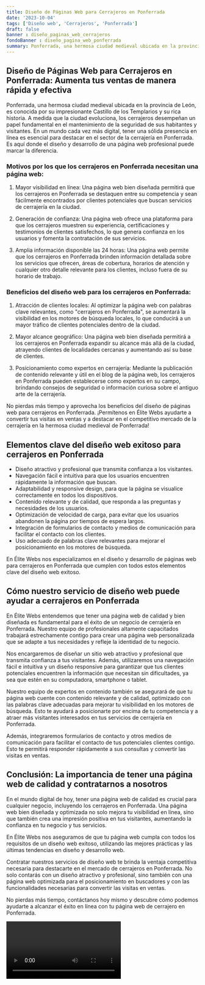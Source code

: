 ```yaml
---
title: Diseño de Páginas Web para Cerrajeros en Ponferrada
date: '2023-10-04'
tags: ['Diseño web', 'Cerrajeros', 'Ponferrada']
draft: false
banner : diseño_paginas_web_cerrajeros
fondoBanner : diseño_pagina_web_ponferrada
summary: Ponferrada, una hermosa ciudad medieval ubicada en la provincia de León, es conocida por su impresionante Castillo de los Templarios y su rica historia. A medida que la ciudad evoluciona, los cerrajeros desempeñan un papel fundamental en el mantenimiento de la seguridad de sus habitantes y visitantes. En un mundo cada vez más digital, tener una sólida presencia en línea es esencial para destacar en el sector de la cerrajería en Ponferrada. Es aquí donde el diseño y desarrollo de una página web profesional puede marcar la diferencia.
---
```


## Diseño de Páginas Web para Cerrajeros en Ponferrada: Aumenta tus ventas de manera rápida y efectiva

Ponferrada, una hermosa ciudad medieval ubicada en la provincia de León, es conocida por su impresionante Castillo de los Templarios y su rica historia. A medida que la ciudad evoluciona, los cerrajeros desempeñan un papel fundamental en el mantenimiento de la seguridad de sus habitantes y visitantes. En un mundo cada vez más digital, tener una sólida presencia en línea es esencial para destacar en el sector de la cerrajería en Ponferrada. Es aquí donde el diseño y desarrollo de una página web profesional puede marcar la diferencia.

### Motivos por los que los cerrajeros en Ponferrada necesitan una página web:

1. Mayor visibilidad en línea: Una página web bien diseñada permitirá que los cerrajeros en Ponferrada se destaquen entre su competencia y sean fácilmente encontrados por clientes potenciales que buscan servicios de cerrajería en la ciudad.

2. Generación de confianza: Una página web ofrece una plataforma para que los cerrajeros muestren su experiencia, certificaciones y testimonios de clientes satisfechos, lo que genera confianza en los usuarios y fomenta la contratación de sus servicios.

3. Amplia información disponible las 24 horas: Una página web permite que los cerrajeros en Ponferrada brinden información detallada sobre los servicios que ofrecen, áreas de cobertura, horarios de atención y cualquier otro detalle relevante para los clientes, incluso fuera de su horario de trabajo.

### Beneficios del diseño web para los cerrajeros en Ponferrada:

1. Atracción de clientes locales: Al optimizar la página web con palabras clave relevantes, como "cerrajeros en Ponferrada", se aumentará la visibilidad en los motores de búsqueda locales, lo que conducirá a un mayor tráfico de clientes potenciales dentro de la ciudad.

2. Mayor alcance geográfico: Una página web bien diseñada permitirá a los cerrajeros en Ponferrada expandir su alcance más allá de la ciudad, atrayendo clientes de localidades cercanas y aumentando así su base de clientes.

3. Posicionamiento como expertos en cerrajería: Mediante la publicación de contenido relevante y útil en el blog de la página web, los cerrajeros en Ponferrada pueden establecerse como expertos en su campo, brindando consejos de seguridad o información curiosa sobre el antiguo arte de la cerrajería.

No pierdas más tiempo y aprovecha los beneficios del diseño de páginas web para cerrajeros en Ponferrada. ¡Permítenos en Élite Webs ayudarte a convertir tus visitas en ventas y a destacar en el competitivo mercado de la cerrajería en la hermosa ciudad medieval de Ponferrada!

<GifSeo />

<Cta />

## Elementos clave del diseño web exitoso para cerrajeros en Ponferrada

- Diseño atractivo y profesional que transmita confianza a los visitantes.
- Navegación fácil e intuitiva para que los usuarios encuentren rápidamente la información que buscan.
- Adaptabilidad y responsive design, para que la página se visualice correctamente en todos los dispositivos.
- Contenido relevante y de calidad, que responda a las preguntas y necesidades de los usuarios.
- Optimización de velocidad de carga, para evitar que los usuarios abandonen la página por tiempos de espera largos.
- Integración de formularios de contacto y medios de comunicación para facilitar el contacto con los clientes.
- Uso adecuado de palabras clave relevantes para mejorar el posicionamiento en los motores de búsqueda.

En Élite Webs nos especializamos en el diseño y desarrollo de páginas web para cerrajeros en Ponferrada que cumplen con todos estos elementos clave del diseño web exitoso.

## Cómo nuestro servicio de diseño web puede ayudar a cerrajeros en Ponferrada

En Élite Webs entendemos que tener una página web de calidad y bien diseñada es fundamental para el éxito de un negocio de cerrajería en Ponferrada. Nuestro equipo de profesionales altamente capacitados trabajará estrechamente contigo para crear una página web personalizada que se adapte a tus necesidades y refleje la identidad de tu negocio.

Nos encargaremos de diseñar un sitio web atractivo y profesional que transmita confianza a tus visitantes. Además, utilizaremos una navegación fácil e intuitiva y un diseño responsive para garantizar que tus clientes potenciales encuentren la información que necesitan sin dificultades, ya sea que estén en su computadora, smartphone o tablet.

Nuestro equipo de expertos en contenido también se asegurará de que tu página web cuente con contenido relevante y de calidad, optimizado con las palabras clave adecuadas para mejorar tu visibilidad en los motores de búsqueda. Esto te ayudará a posicionarte por encima de tu competencia y a atraer más visitantes interesados en tus servicios de cerrajería en Ponferrada.

Además, integraremos formularios de contacto y otros medios de comunicación para facilitar el contacto de tus potenciales clientes contigo. Esto te permitirá responder rápidamente a sus consultas y convertir las visitas en ventas.

## Conclusión: La importancia de tener una página web de calidad y contratarnos a nosotros

En el mundo digital de hoy, tener una página web de calidad es crucial para cualquier negocio, incluyendo los cerrajeros en Ponferrada. Una página web bien diseñada y optimizada no solo mejora tu visibilidad en línea, sino que también crea una impresión positiva en tus visitantes, aumentando la confianza en tu negocio y tus servicios.

En Élite Webs nos aseguramos de que tu página web cumpla con todos los requisitos de un diseño web exitoso, utilizando las mejores prácticas y las últimas tendencias en diseño y desarrollo web.

Contratar nuestros servicios de diseño web te brinda la ventaja competitiva necesaria para destacarte en el mercado de cerrajeros en Ponferrada. No solo contarás con un diseño atractivo y profesional, sino también con una página web optimizada para el posicionamiento en buscadores y con las funcionalidades necesarias para convertir las visitas en ventas.

No pierdas más tiempo, contáctanos hoy mismo y descubre cómo podemos ayudarte a alcanzar el éxito en línea con tu página web de cerrajero en Ponferrada.

<Video />

<CtaBot job='Cerrajeros' city='Ponferrada'/>

<Gmaps query='Ponferrada+españa+maps' />